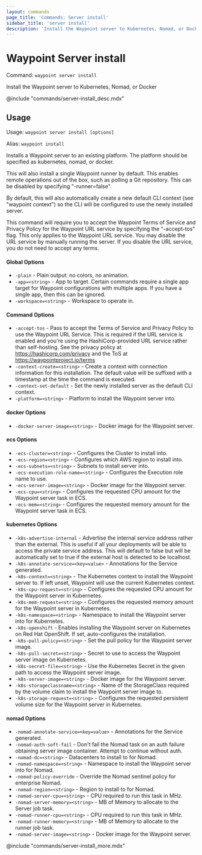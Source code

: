 ```yaml
---
layout: commands
page_title: 'Commands: Server install'
sidebar_title: 'server install'
description: 'Install the Waypoint server to Kubernetes, Nomad, or Docker'
---
```


# Waypoint Server install

Command: `waypoint server install`

Install the Waypoint server to Kubernetes, Nomad, or Docker

@include "commands/server-install_desc.mdx"

## Usage

Usage: `waypoint server install [options]`

Alias: `waypoint install`

Installs a Waypoint server to an existing platform. The platform should be
specified as kubernetes, nomad, or docker.

This will also install a single Waypoint runner by default. This enables
remote operations out of the box, such as polling a Git repository. This can
be disabled by specifying "-runner=false".

By default, this will also automatically create a new default CLI context
(see "waypoint context") so the CLI will be configured to use the newly
installed server.

This command will require you to accept the Waypoint Terms of Service
and Privacy Policy for the Waypoint URL service by specifying the "-accept-tos"
flag. This only applies to the Waypoint URL service. You may disable the
URL service by manually running the server. If you disable the URL service,
you do not need to accept any terms.

#### Global Options

- `-plain` - Plain output: no colors, no animation.
- `-app=<string>` - App to target. Certain commands require a single app target for Waypoint configurations with multiple apps. If you have a single app, then this can be ignored.
- `-workspace=<string>` - Workspace to operate in.

#### Command Options

- `-accept-tos` - Pass to accept the Terms of Service and Privacy Policy to use the Waypoint URL Service. This is required if the URL service is enabled and you're using the HashiCorp-provided URL service rather than self-hosting. See the privacy policy at https://hashicorp.com/privacy and the ToS at https://waypointproject.io/terms
- `-context-create=<string>` - Create a context with connection information for this installation. The default value will be suffixed with a timestamp at the time the command is executed.
- `-context-set-default` - Set the newly installed server as the default CLI context.
- `-platform=<string>` - Platform to install the Waypoint server into.

#### docker Options

- `-docker-server-image=<string>` - Docker image for the Waypoint server.

#### ecs Options

- `-ecs-cluster=<string>` - Configures the Cluster to install into.
- `-ecs-region=<string>` - Configures which AWS region to install into.
- `-ecs-subnets=<string>` - Subnets to install server into.
- `-ecs-execution-role-name=<string>` - Configures the Execution role name to use.
- `-ecs-server-image=<string>` - Docker image for the Waypoint server.
- `-ecs-cpu=<string>` - Configures the requested CPU amount for the Waypoint server task in ECS.
- `-ecs-mem=<string>` - Configures the requested memory amount for the Waypoint server task in ECS.

#### kubernetes Options

- `-k8s-advertise-internal` - Advertise the internal service address rather than the external. This is useful if all your deployments will be able to access the private service address. This will default to false but will be automatically set to true if the external host is detected to be localhost.
- `-k8s-annotate-service=<key=value>` - Annotations for the Service generated.
- `-k8s-context=<string>` - The Kubernetes context to install the Waypoint server to. If left unset, Waypoint will use the current Kubernetes context.
- `-k8s-cpu-request=<string>` - Configures the requested CPU amount for the Waypoint server in Kubernetes.
- `-k8s-mem-request=<string>` - Configures the requested memory amount for the Waypoint server in Kubernetes.
- `-k8s-namespace=<string>` - Namespace to install the Waypoint server into for Kubernetes.
- `-k8s-openshift` - Enables installing the Waypoint server on Kubernetes on Red Hat OpenShift. If set, auto-configures the installation.
- `-k8s-pull-policy=<string>` - Set the pull policy for the Waypoint server image.
- `-k8s-pull-secret=<string>` - Secret to use to access the Waypoint server image on Kubernetes.
- `-k8s-secret-file=<string>` - Use the Kubernetes Secret in the given path to access the Waypoint server image.
- `-k8s-server-image=<string>` - Docker image for the Waypoint server.
- `-k8s-storageclassname=<string>` - Name of the StorageClass required by the volume claim to install the Waypoint server image to.
- `-k8s-storage-request=<string>` - Configures the requested persistent volume size for the Waypoint server in Kubernetes.

#### nomad Options

- `-nomad-annotate-service=<key=value>` - Annotations for the Service generated.
- `-nomad-auth-soft-fail` - Don't fail the Nomad task on an auth failure obtaining server image container. Attempt to continue without auth.
- `-nomad-dc=<string>` - Datacenters to install to for Nomad.
- `-nomad-namespace=<string>` - Namespace to install the Waypoint server into for Nomad.
- `-nomad-policy-override` - Override the Nomad sentinel policy for enterprise Nomad.
- `-nomad-region=<string>` - Region to install to for Nomad.
- `-nomad-server-cpu=<string>` - CPU required to run this task in MHz.
- `-nomad-server-memory=<string>` - MB of Memory to allocate to the Server job task.
- `-nomad-runner-cpu=<string>` - CPU required to run this task in MHz.
- `-nomad-runner-memory=<string>` - MB of Memory to allocate to the runner job task.
- `-nomad-server-image=<string>` - Docker image for the Waypoint server.

@include "commands/server-install_more.mdx"
